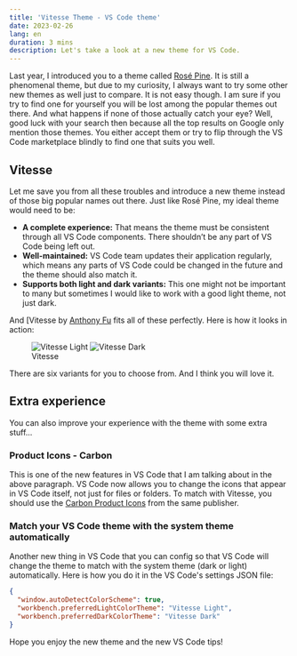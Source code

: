 ```yaml
---
title: 'Vitesse Theme - VS Code theme'
date: 2023-02-26
lang: en
duration: 3 mins
description: Let's take a look at a new theme for VS Code.
---
```


Last year, I introduced you to a theme called [Rosé Pine](https://vinh.dev/articles/rose-pine). It is still a phenomenal theme, but due to my curiosity, I always want to try some other new themes as well just to compare. It is not easy though. I am sure if you try to find one for yourself you will be lost among the popular themes out there. And what happens if none of those actually catch your eye? Well, good luck with your search then because all the top results on Google only mention those themes. You either accept them or try to flip through the VS Code marketplace blindly to find one that suits you well.

## Vitesse

Let me save you from all these troubles and introduce a new theme instead of those big popular names out there. Just like Rosé Pine, my ideal theme would need to be:

- **A complete experience:** That means the theme must be consistent through all VS Code components. There shouldn’t be any part of VS Code being left out.
- **Well-maintained:** VS Code team updates their application regularly, which means any parts of VS Code could be changed in the future and the theme should also match it.
- **Supports both light and dark variants:** This one might not be important to many but sometimes I would like to work with a good light theme, not just dark.

And [Vitesse by [Anthony Fu](https://marketplace.visualstudio.com/items?itemName=antfu.theme-vitesse) fits all of these perfectly. Here is how it looks in action:

<figure class="md:pt-3 lg:pt-6">
  <div class="lg:scale-120 md:scale-110">
    <Image src={vitesseLight} alt="Vitesse Light" class="img-light" />
    <Image src={vitesseDark} alt="Vitesse Dark" class="img-dark" />
  </div>
  <figcaption class="lg:important-mt8 md:important-mt4 text-center">Vitesse</figcaption>
</figure>

There are six variants for you to choose from. And I think you will love it.

## Extra experience

You can also improve your experience with the theme with some extra stuff...

### Product Icons - Carbon

This is one of the new features in VS Code that I am talking about in the above paragraph. VS Code now allows you to change the icons that appear in VS Code itself, not just for files or folders. To match with Vitesse, you should use the [Carbon Product Icons](https://marketplace.visualstudio.com/items?itemName=antfu.icons-carbon) from the same publisher.

### Match your VS Code theme with the system theme automatically

Another new thing in VS Code that you can config so that VS Code will change the theme to match with the system theme (dark or light) automatically. Here is how you do it in the VS Code's settings JSON file:

```json
{
  "window.autoDetectColorScheme": true,
  "workbench.preferredLightColorTheme": "Vitesse Light",
  "workbench.preferredDarkColorTheme": "Vitesse Dark"
}
```

Hope you enjoy the new theme and the new VS Code tips!
